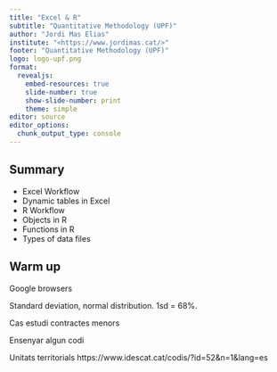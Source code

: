 ```yaml
---
title: "Excel & R"
subtitle: "Quantitative Methodology (UPF)"
author: "Jordi Mas Elias"
institute: "<https://www.jordimas.cat/>"
footer: "Quantitative Methodology (UPF)"
logo: logo-upf.png
format: 
  revealjs:
    embed-resources: true
    slide-number: true
    show-slide-number: print
    theme: simple
editor: source
editor_options: 
  chunk_output_type: console
---
```


## Summary

-   Excel Workflow
-   Dynamic tables in Excel
-   R Workflow
-   Objects in R
-   Functions in R
-   Types of data files

## Warm up

Google browsers

Standard deviation, normal distribution. 1sd = 68%.

Cas estudi contractes menors

Ensenyar algun codi

Unitats territorials
https://www.idescat.cat/codis/?id=52&n=1&lang=es


